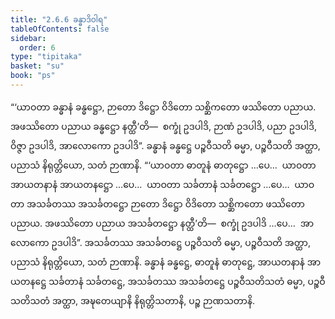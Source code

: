 ```yaml
---
title: "2.6.6 ခန္ဓာဒိဝါရ"
tableOfContents: false
sidebar:
  order: 6
type: "tipitaka"
basket: "su"
book: "ps"
---
```



<DynamicBreadcrumb />

<Division number="35" book="ps">

<Paragraph number="1609" book="ps">
“‘ယာဝတာ ခန္ဓာနံ ခန္ဓဋ္ဌော, ဉာတော ဒိဋ္ဌော ဝိဒိတော သစ္ဆိကတော ဖဿိတော ပညာယ. အဖဿိတော ပညာယ ခန္ဓဋ္ဌော နတ္ထီ’တိ—  စက္ခုံ ဥဒပါဒိ, ဉာဏံ ဥဒပါဒိ, ပညာ ဥဒပါဒိ, ဝိဇ္ဇာ ဥဒပါဒိ, အာလောကော ဥဒပါဒိ”. ခန္ဓာနံ ခန္ဓဋ္ဌေ ပဉ္စဝီသတိ ဓမ္မာ, ပဉ္စဝီသတိ အတ္ထာ, ပညာသံ နိရုတ္တိယော, သတံ ဉာဏာနိ.
</Paragraph>

<Paragraph number="1610" book="ps">
“‘ယာဝတာ ဓာတူနံ ဓာတုဋ္ဌော …ပေ…  ယာဝတာ အာယတနာနံ အာယတနဋ္ဌော …ပေ…  ယာဝတာ သင်္ခတာနံ သင်္ခတဋ္ဌော …ပေ…  ယာဝတာ အသင်္ခတဿ အသင်္ခတဋ္ဌော ဉာတော ဒိဋ္ဌော ဝိဒိတော သစ္ဆိကတော ဖဿိတော ပညာယ. အဖဿိတော ပညာယ အသင်္ခတဋ္ဌော နတ္ထီ’တိ—  စက္ခုံ ဥဒပါဒိ …ပေ…  အာလောကော ဥဒပါဒိ”. အသင်္ခတဿ အသင်္ခတဋ္ဌေ ပဉ္စဝီသတိ ဓမ္မာ, ပဉ္စဝီသတိ အတ္ထာ, ပညာသံ နိရုတ္တိယော, သတံ ဉာဏာနိ.
</Paragraph>

<Paragraph number="1611" book="ps">
ခန္ဓာနံ ခန္ဓဋ္ဌေ, ဓာတူနံ ဓာတုဋ္ဌေ, အာယတနာနံ အာယတနဋ္ဌေ သင်္ခတာနံ သင်္ခတဋ္ဌေ, အသင်္ခတဿ အသင်္ခတဋ္ဌေ ပဉ္စဝီသတိသတံ ဓမ္မာ, ပဉ္စဝီသတိသတံ အတ္ထာ, အဍ္ဎတေယျာနိ နိရုတ္တိသတာနိ, ပဉ္စ ဉာဏသတာနိ.
</Paragraph>
</Division>